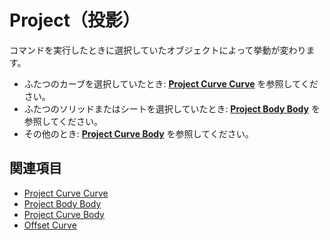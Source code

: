 
# Project（投影）

<Reference shortcut="I" command="Project" button="コマンドバー右" />

コマンドを実行したときに選択していたオブジェクトによって挙動が変わります。

- ふたつのカーブを選択していたとき: [**Project Curve Curve**](./project-curve-curve) を参照してください。
- ふたつのソリッドまたはシートを選択していたとき: [**Project Body Body**](./project-body-body) を参照してください。
- その他のとき: [**Project Curve Body**](./project-curve-body) を参照してください。


## 関連項目
- [Project Curve Curve](./project-curve-curve)
- [Project Body Body](./project-body-body)
- [Project Curve Body](./project-curve-body)
- [Offset Curve](./offset-curve)